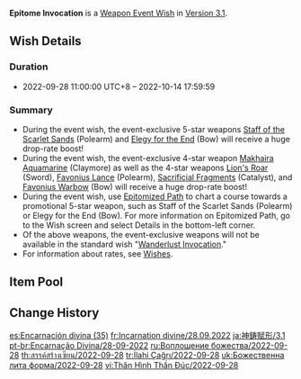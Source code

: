 {{Wish
|name              = Epitome Invocation 2022-09-28
|image             = Epitome Invocation 2022-09-28.png
|type              = Weapon Event
|duration          = event
|time_start        = 2022-09-28 11:00:00
|time_start_offset = GMT+8
|time_end          = 2022-10-14 17:59:59
|link              = https://www.hoyolab.com/article/9331357
|preceding         = Epitome Invocation/2022-09-09
|alongside         = Twilight Arbiter/2022-09-28
|alongside2        = Ballad in Goblets/2022-09-28
|succeeding        = Epitome Invocation/2022-10-14
}}
'''Epitome Invocation''' is a [[Weapon Event Wish]] in [[Version 3.1]].

==Wish Details==
===Duration===
* 2022-09-28 11:00:00 UTC+8 &ndash; 2022-10-14 17:59:59

===Summary===
* During the event wish, the event-exclusive 5-star weapons [[Staff of the Scarlet Sands]] (Polearm) and [[Elegy for the End]] (Bow) will receive a huge drop-rate boost!
* During the event wish, the event-exclusive 4-star weapon [[Makhaira Aquamarine]] (Claymore) as well as the 4-star weapons [[Lion's Roar]] (Sword), [[Favonius Lance]] (Polearm), [[Sacrificial Fragments]] (Catalyst), and [[Favonius Warbow]] (Bow) will receive a huge drop-rate boost!
* During the event wish, use [[Epitomized Path]] to chart a course towards a promotional 5-star weapon, such as Staff of the Scarlet Sands (Polearm) or Elegy for the End (Bow). For more information on Epitomized Path, go to the Wish screen and select Details in the bottom-left corner.
* Of the above weapons, the event-exclusive weapons will not be available in the standard wish "[[Wanderlust Invocation]]."
* For information about rates, see [[Wish]]es.

==Item Pool==
{{Wish Pool
|weapon_5_F    = Staff of the Scarlet Sands; Elegy for the End
|weapon_4_F    = Makhaira Aquamarine; Lion's Roar; Favonius Lance; Sacrificial Fragments; Favonius Warbow
|character_4   = Barbara; Beidou; Bennett; Chongyun; Collei; Diona; Dori; Fischl; Gorou; Kujou Sara; Kuki Shinobu; Ningguang; Noelle; Razor; Rosaria; Sayu; Shikanoin Heizou; Sucrose; Thoma; Xiangling; Xingqiu; Xinyan; Yanfei; Yun Jin
|weapon_5      = Amos' Bow; Aquila Favonia; Lost Prayer to the Sacred Winds; Primordial Jade Winged-Spear; Skyward Atlas; Skyward Blade; Skyward Harp; Skyward Pride; Skyward Spine; Wolf's Gravestone
|weapon_4      = Dragon's Bane; Eye of Perception; Favonius Codex; Favonius Greatsword; Favonius Sword; Rainslasher; Rust; Sacrificial Bow; Sacrificial Greatsword; Sacrificial Sword; The Bell; The Flute; The Stringless; The Widsith
|weapon_3      = Black Tassel; Bloodtainted Greatsword; Cool Steel; Debate Club; Emerald Orb; Ferrous Shadow; Harbinger of Dawn; Magic Guide; Raven Bow; Sharpshooter's Oath; Skyrider Sword; Slingshot; Thrilling Tales of Dragon Slayers
}}

==Change History==
{{Change History|3.1}}

[[es:Encarnación divina (35)]]
[[fr:Incarnation divine/28.09.2022]]
[[ja:神鋳賦形/3.1]]
[[pt-br:Encarnação Divina/28-09-2022]]
[[ru:Воплощение божества/2022-09-28]]
[[th:สรรค์สร้างเซียน/2022-09-28]]
[[tr:İlahi Çağrı/2022-09-28]]
[[uk:Божественна лита форма/2022-09-28]]
[[vi:Thân Hình Thần Đúc/2022-09-28]]